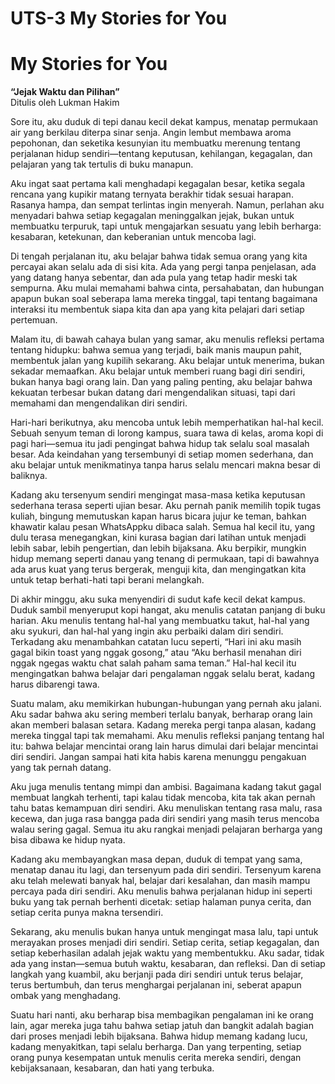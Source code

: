 # UTS-3 My Stories for You

# My Stories for You {.unnumbered}

**“Jejak Waktu dan Pilihan”**  
Ditulis oleh Lukman Hakim  

Sore itu, aku duduk di tepi danau kecil dekat kampus, menatap permukaan air yang berkilau diterpa sinar senja. Angin lembut membawa aroma pepohonan, dan seketika kesunyian itu membuatku merenung tentang perjalanan hidup sendiri—tentang keputusan, kehilangan, kegagalan, dan pelajaran yang tak tertulis di buku manapun.  

Aku ingat saat pertama kali menghadapi kegagalan besar, ketika segala rencana yang kupikir matang ternyata berakhir tidak sesuai harapan. Rasanya hampa, dan sempat terlintas ingin menyerah. Namun, perlahan aku menyadari bahwa setiap kegagalan meninggalkan jejak, bukan untuk membuatku terpuruk, tapi untuk mengajarkan sesuatu yang lebih berharga: kesabaran, ketekunan, dan keberanian untuk mencoba lagi.  

Di tengah perjalanan itu, aku belajar bahwa tidak semua orang yang kita percayai akan selalu ada di sisi kita. Ada yang pergi tanpa penjelasan, ada yang datang hanya sebentar, dan ada pula yang tetap hadir meski tak sempurna. Aku mulai memahami bahwa cinta, persahabatan, dan hubungan apapun bukan soal seberapa lama mereka tinggal, tapi tentang bagaimana interaksi itu membentuk siapa kita dan apa yang kita pelajari dari setiap pertemuan.  

Malam itu, di bawah cahaya bulan yang samar, aku menulis refleksi pertama tentang hidupku: bahwa semua yang terjadi, baik manis maupun pahit, membentuk jalan yang kupilih sekarang. Aku belajar untuk menerima, bukan sekadar memaafkan. Aku belajar untuk memberi ruang bagi diri sendiri, bukan hanya bagi orang lain. Dan yang paling penting, aku belajar bahwa kekuatan terbesar bukan datang dari mengendalikan situasi, tapi dari memahami dan mengendalikan diri sendiri.  

Hari-hari berikutnya, aku mencoba untuk lebih memperhatikan hal-hal kecil. Sebuah senyum teman di lorong kampus, suara tawa di kelas, aroma kopi di pagi hari—semua itu jadi pengingat bahwa hidup tak selalu soal masalah besar. Ada keindahan yang tersembunyi di setiap momen sederhana, dan aku belajar untuk menikmatinya tanpa harus selalu mencari makna besar di baliknya.  

Kadang aku tersenyum sendiri mengingat masa-masa ketika keputusan sederhana terasa seperti ujian besar. Aku pernah panik memilih topik tugas kuliah, bingung memutuskan kapan harus bicara jujur ke teman, bahkan khawatir kalau pesan WhatsAppku dibaca salah. Semua hal kecil itu, yang dulu terasa menegangkan, kini kurasa bagian dari latihan untuk menjadi lebih sabar, lebih pengertian, dan lebih bijaksana. Aku berpikir, mungkin hidup memang seperti danau yang tenang di permukaan, tapi di bawahnya ada arus kuat yang terus bergerak, menguji kita, dan mengingatkan kita untuk tetap berhati-hati tapi berani melangkah.  

Di akhir minggu, aku suka menyendiri di sudut kafe kecil dekat kampus. Duduk sambil menyeruput kopi hangat, aku menulis catatan panjang di buku harian. Aku menulis tentang hal-hal yang membuatku takut, hal-hal yang aku syukuri, dan hal-hal yang ingin aku perbaiki dalam diri sendiri. Terkadang aku menambahkan catatan lucu seperti, “Hari ini aku masih gagal bikin toast yang nggak gosong,” atau “Aku berhasil menahan diri nggak ngegas waktu chat salah paham sama teman.” Hal-hal kecil itu mengingatkan bahwa belajar dari pengalaman nggak selalu berat, kadang harus dibarengi tawa.  

Suatu malam, aku memikirkan hubungan-hubungan yang pernah aku jalani. Aku sadar bahwa aku sering memberi terlalu banyak, berharap orang lain akan memberi balasan setara. Kadang mereka pergi tanpa alasan, kadang mereka tinggal tapi tak memahami. Aku menulis refleksi panjang tentang hal itu: bahwa belajar mencintai orang lain harus dimulai dari belajar mencintai diri sendiri. Jangan sampai hati kita habis karena menunggu pengakuan yang tak pernah datang.  

Aku juga menulis tentang mimpi dan ambisi. Bagaimana kadang takut gagal membuat langkah terhenti, tapi kalau tidak mencoba, kita tak akan pernah tahu batas kemampuan diri sendiri. Aku menuliskan tentang rasa malu, rasa kecewa, dan juga rasa bangga pada diri sendiri yang masih terus mencoba walau sering gagal. Semua itu aku rangkai menjadi pelajaran berharga yang bisa dibawa ke hidup nyata.  

Kadang aku membayangkan masa depan, duduk di tempat yang sama, menatap danau itu lagi, dan tersenyum pada diri sendiri. Tersenyum karena aku telah melewati banyak hal, belajar dari kesalahan, dan masih mampu percaya pada diri sendiri. Aku menulis bahwa perjalanan hidup ini seperti buku yang tak pernah berhenti dicetak: setiap halaman punya cerita, dan setiap cerita punya makna tersendiri.  

Sekarang, aku menulis bukan hanya untuk mengingat masa lalu, tapi untuk merayakan proses menjadi diri sendiri. Setiap cerita, setiap kegagalan, dan setiap keberhasilan adalah jejak waktu yang membentukku. Aku sadar, tidak ada yang instan—semua butuh waktu, kesabaran, dan refleksi. Dan di setiap langkah yang kuambil, aku berjanji pada diri sendiri untuk terus belajar, terus bertumbuh, dan terus menghargai perjalanan ini, seberat apapun ombak yang menghadang.  

Suatu hari nanti, aku berharap bisa membagikan pengalaman ini ke orang lain, agar mereka juga tahu bahwa setiap jatuh dan bangkit adalah bagian dari proses menjadi lebih bijaksana. Bahwa hidup memang kadang lucu, kadang menyakitkan, tapi selalu berharga. Dan yang terpenting, setiap orang punya kesempatan untuk menulis cerita mereka sendiri, dengan kebijaksanaan, kesabaran, dan hati yang terbuka.  
